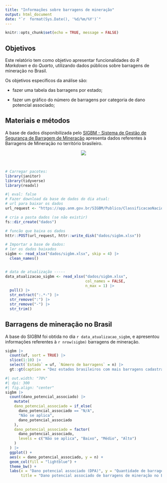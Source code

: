 ```yaml
---
title: "Informações sobre barragens de mineração"
output: html_document
date: "`r  format(Sys.Date(), '%d/%m/%Y')`"
---
```


```r
knitr::opts_chunk$set(echo = TRUE, message = FALSE)
```

## Objetivos

Este relatório tem como objetivo apresentar funcionalidades do *R Markdown* e do *Quarto*, utilizando dados públicos sobre barragens de mineração no Brasil.

Os objetivos específicos da análise são:

-   fazer uma tabela das barragens por estado;

-   fazer um gráfico do número de barragens por categoria de dano potencial associado;

## Materiais e métodos

A base de dados disponibilizada pelo [SIGBM - Sistema de Gestão de Segurança de Barragem de Mineração](https://app.anm.gov.br/SIGBM/Publico/ClassificacaoNacionalDaBarragem) apresenta dados referentes à Barragens de Mineração no território brasileiro.

<center>![](https://app.anm.gov.br/SIGBM/Content/images/anm315x66azul_r.png)</center>

<br>

```r
# Carregar pacotes:
library(janitor)
library(tidyverse)
library(readxl)
```

```r
#| eval: false
# Fazer download da base de dados do dia atual:
# url para baixar os dados
url_request <- "https://app.anm.gov.br/SIGBM/Publico/ClassificacaoNacionalDaBarragem/ExportarExcel"

# cria a pasta dados (se não existir)
fs::dir_create("dados")

# funcão que baixa os dados
httr::POST(url_request, httr::write_disk("dados/sigbm.xlsx"))
```

```r
# Importar a base de dados:
# ler os dados baixados
sigbm <- read_xlsx("dados/sigbm.xlsx", skip = 4) |>
  clean_names()


# data de atualização -----
data_atualizacao_sigbm <- read_xlsx("dados/sigbm.xlsx",
                                    col_names = FALSE,
                                    n_max = 1) |>
  pull() |>
  str_extract(":.*-") |>
  str_remove(":") |>
  str_remove("-") |>
  str_trim()
```

## Barragens de mineração no Brasil

A base do SIGBM foi obtida no dia `r data_atualizacao_sigbm`, e apresentou informações referentes à `r nrow(sigbm)` barragens de mineração.

```r
sigbm |> 
  count(uf, sort = TRUE) |> 
  slice(1:10) |> 
  select(`Estado` = uf, `Número de barragens` = n) |> 
  gt::gt(caption = "Dez estados brasileiros com mais barragens cadastradas no SIG-BM")
```

```r
#| out.width: "70%"
#| dpi: 300
#| fig.align: "center"
sigbm |>
  count(dano_potencial_associado) |>
    mutate(
    dano_potencial_associado = if_else(
      dano_potencial_associado == "N/A",
      "Não se aplica",
      dano_potencial_associado
    ),
    dano_potencial_associado = factor(
      dano_potencial_associado,
      levels = c("Não se aplica", "Baixo", "Médio", "Alto")
    )
  ) |> 
  ggplot() +
  aes(x = dano_potencial_associado, y = n) +
  geom_col(fill = "lightblue") +
  theme_bw() +
  labs(x = "Dano potencial associado (DPA)", y = "Quantidade de barragens",
       title = "Dano potencial associado de barragens de mineração no Brasil")
```
